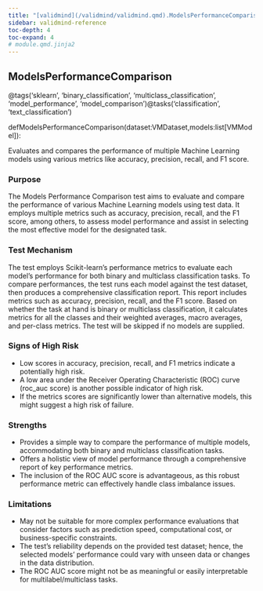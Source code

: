 ```yaml
---
title: "[validmind](/validmind/validmind.qmd).ModelsPerformanceComparison"
sidebar: validmind-reference
toc-depth: 4
toc-expand: 4
# module.qmd.jinja2
---
```


<!-- function.qmd.jinja2 -->

## ModelsPerformanceComparison{.suffix}

<!-- signatures.jinja2 -->

::: {.signature}

<span class="decorators"><span class="decorator">@<span class="n">tags(<span class="s">'sklearn'</span>, <span class="s">'binary_classification'</span>, <span class="s">'multiclass_classification'</span>, <span class="s">'model_performance'</span>, <span class="s">'model_comparison'</span>)</span></span><span class="decorator">@<span class="n">tasks(<span class="s">'classification'</span>, <span class="s">'text_classification'</span>)</span></span></span>

<span class="kw">def</span><span class="name">ModelsPerformanceComparison</span>(<span class="params"><span class="n">dataset</span><span class="p">:</span><span class="n">VMDataset</span><span class="muted">,</span></span><span class="params"><span class="n">models</span><span class="p">:</span><span class="nb">list</span><span class="p">\[</span><span class="n">VMModel</span><span class="p">\]</span></span>):

:::

<!-- docstring.jinja2 -->

Evaluates and compares the performance of multiple Machine Learning models using various metrics like accuracy, precision, recall, and F1 score.

### Purpose

The Models Performance Comparison test aims to evaluate and compare the performance of various Machine Learning models using test data. It employs multiple metrics such as accuracy, precision, recall, and the F1 score, among others, to assess model performance and assist in selecting the most effective model for the designated task.

### Test Mechanism

The test employs Scikit-learn’s performance metrics to evaluate each model's performance for both binary and multiclass classification tasks. To compare performances, the test runs each model against the test dataset, then produces a comprehensive classification report. This report includes metrics such as accuracy, precision, recall, and the F1 score. Based on whether the task at hand is binary or multiclass classification, it calculates metrics for all the classes and their weighted averages, macro averages, and per-class metrics. The test will be skipped if no models are supplied.

### Signs of High Risk

- Low scores in accuracy, precision, recall, and F1 metrics indicate a potentially high risk.
- A low area under the Receiver Operating Characteristic (ROC) curve (roc_auc score) is another possible indicator of high risk.
- If the metrics scores are significantly lower than alternative models, this might suggest a high risk of failure.

### Strengths

- Provides a simple way to compare the performance of multiple models, accommodating both binary and multiclass classification tasks.
- Offers a holistic view of model performance through a comprehensive report of key performance metrics.
- The inclusion of the ROC AUC score is advantageous, as this robust performance metric can effectively handle class imbalance issues.

### Limitations

- May not be suitable for more complex performance evaluations that consider factors such as prediction speed, computational cost, or business-specific constraints.
- The test's reliability depends on the provided test dataset; hence, the selected models' performance could vary with unseen data or changes in the data distribution.
- The ROC AUC score might not be as meaningful or easily interpretable for multilabel/multiclass tasks.
